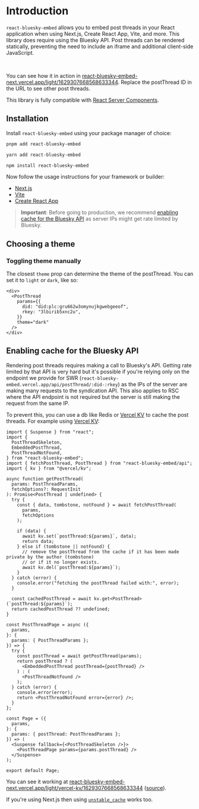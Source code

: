 
# Introduction

`react-bluesky-embed` allows you to embed post threads in your React application when using Next.js, Create React App, Vite, and more. This library does require using the Bluesky API. Post threads can be rendered statically, preventing the need to include an iframe and additional client-side JavaScript.

<br />
<Sample />

You can see how it in action in [react-bluesky-embed-next.vercel.app/light/1629307668568633344](https://react-bluesky-embed-next.vercel.app/light/1629307668568633344). Replace the postThread ID in the URL to see other post threads.

This library is fully compatible with [React Server Components](https://nextjs.org/docs/app/building-your-application/rendering/server-components).

## Installation

Install `react-bluesky-embed` using your package manager of choice:

```bash
pnpm add react-bluesky-embed
```

```bash
yarn add react-bluesky-embed
```

```bash
npm install react-bluesky-embed
```

Now follow the usage instructions for your framework or builder:

- [Next.js](/react/next)
- [Vite](/react/vite)
- [Create React App](/react/create-react-app)

> **Important**: Before going to production, we recommend [enabling cache for the Bluesky API](#enabling-cache-for-the-bluesky-api) as server IPs might get rate limited by Bluesky.

## Choosing a theme

### Toggling theme manually

The closest `theme` prop can determine the theme of the postThread. You can set it to `light` or `dark`, like so:

```tsx
<div>
  <PostThread
    params={{
      did: "did:plc:gru662w3omynujkgwebgeeof",
      rkey: "3lbirib5xnc2u",
    }}
    theme="dark"
  />
</div>
```

## Enabling cache for the Bluesky API

Rendering post threads requires making a call to Bluesky's API. Getting rate limited by that API is very hard but it's possible if you're relying only on the endpoint we provide for SWR (`react-bluesky-embed.vercel.app/api/postThread/:did-:rkey`) as the IPs of the server are making many requests to the syndication API. This also applies to RSC where the API endpoint is not required but the server is still making the request from the same IP.

To prevent this, you can use a db like Redis or [Vercel KV](https://vercel.com/docs/storage/vercel-kv) to cache the post threads. For example using [Vercel KV](https://vercel.com/docs/storage/vercel-kv):

```tsx
import { Suspense } from "react";
import {
  PostThreadSkeleton,
  EmbeddedPostThread,
  PostThreadNotFound,
} from "react-bluesky-embed";
import { fetchPostThread, PostThread } from "react-bluesky-embed/api";
import { kv } from "@vercel/kv";

async function getPostThread(
  params: PostThreadParams,
  fetchOptions?: RequestInit
): Promise<PostThread | undefined> {
  try {
    const { data, tombstone, notFound } = await fetchPostThread(
      params,
      fetchOptions
    );

    if (data) {
      await kv.set(`postThread:${params}`, data);
      return data;
    } else if (tombstone || notFound) {
      // remove the postThread from the cache if it has been made private by the author (tombstone)
      // or if it no longer exists.
      await kv.del(`postThread:${params}`);
    }
  } catch (error) {
    console.error("fetching the postThread failed with:", error);
  }

  const cachedPostThread = await kv.get<PostThread>(`postThread:${params}`);
  return cachedPostThread ?? undefined;
}

const PostThreadPage = async ({
  params,
}: {
  params: { PostThreadParams };
}) => {
  try {
    const postThread = await getPostThread(params);
    return postThread ? (
      <EmbeddedPostThread postThread={postThread} />
    ) : (
      <PostThreadNotFound />
    );
  } catch (error) {
    console.error(error);
    return <PostThreadNotFound error={error} />;
  }
};

const Page = ({
  params,
}: {
  params: { postThread: PostThreadParams };
}) => (
  <Suspense fallback={<PostThreadSkeleton />}>
    <PostThreadPage params={params.postThread} />
  </Suspense>
);

export default Page;
```

You can see it working at [react-bluesky-embed-next.vercel.app/light/vercel-kv/1629307668568633344](https://react-bluesky-embed-next.vercel.app/light/vercel-kv/1629307668568633344) ([source](https://github.com/vercel/react-bluesky-embed/blob/main/apps/next-app/app/light/vercel-kv/%5BpostThread%5D/page.tsx)).

If you're using Next.js then using [`unstable_cache`](/react/next#enabling-cache) works too.
